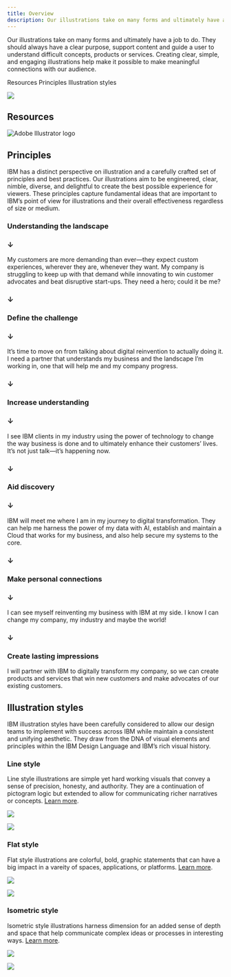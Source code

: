 ```yaml
---
title: Overview
description: Our illustrations take on many forms and ultimately have a job to do. They should always have a clear purpose, support content and guide a user to understand difficult concepts, products or services. Creating clear, simple, and engaging illustrations help make it possible to make meaningful connections with our audience.
---
```


<PageDescription>

Our illustrations take on many forms and ultimately have a job to do. They should always have a clear purpose, support content and guide a user to understand difficult concepts, products or services. Creating clear, simple, and engaging illustrations help make it possible to make meaningful connections with our audience.

</PageDescription>

<AnchorLinks>
  <AnchorLink>Resources</AnchorLink>
  <AnchorLink>Principles</AnchorLink>
  <AnchorLink>Illustration styles</AnchorLink>
</AnchorLinks>

![](./images/overview/hero.png)

## Resources

<Row className="resource-card-group">
<Column colMd={4} colLg={4} noGutterSm>
    <ResourceCard
      subTitle="IBM illustration starter kit"
      aspectRatio="2:1"
      href="https://github.com/carbon-design-system/carbon/raw/master/packages/pictograms/master/pictogram-master.ai"
      actionIcon="download"
      >

![Adobe Illustrator logo](../images/illustrator.png)

  </ResourceCard>
</Column>
</Row>

## Principles

IBM has a distinct perspective on illustration and a carefully crafted set of principles and best practices. Our illustrations aim to be engineered, clear, nimble, diverse, and delightful to create the best possible experience for viewers. These principles capture fundamental ideas that are important to IBM’s point of view for illustrations and their overall effectiveness regardless of size or medium.

<div class="narrativeTableWrapper">
<Row class="narrativeTable">
<Column colLg={4} noGutter>

### Understanding the landscape
<div class="hide-on-medium">

### &#8595;

</div>


</Column>
<Column colLg={8} noGutter>

My customers are more demanding than ever—they expect custom experiences, wherever they are, whenever they want.
My company is struggling to keep up with that demand while innovating to win customer advocates and beat disruptive start-ups. They need a hero; could it be me?

<div class="show-on-medium">

### &#8595;

</div>
</Column>
</Row>
<Row class="narrativeTable">
<Column colLg={4} noGutter>

### Define the challenge
<div class="hide-on-medium">

### &#8595;

</div>

</Column>
<Column colLg={8} noGutter>

It’s time to move on from talking about digital reinvention to actually doing it.
I need a partner that understands my business and the landscape I’m working in, one that will help me and my company progress.

<div class="show-on-medium">

### &#8595;

</div>
</Column>
</Row>
<Row class="narrativeTable">
<Column colLg={4} noGutter>

### Increase understanding
<div class="hide-on-medium">

### &#8595;

</div>

</Column>
<Column colLg={8} noGutter>

I see IBM clients in my industry using the power of technology to change the way business is done and to ultimately enhance their customers’ lives. It’s not just talk—it’s happening now.

<div class="show-on-medium">

### &#8595;

</div>
</Column>
</Row>
<Row class="narrativeTable">
<Column colLg={4} noGutter>

### Aid discovery
<div class="hide-on-medium">

### &#8595;

</div>

</Column>
<Column colLg={8} noGutter>

IBM will meet me where I am in my journey to digital transformation. They can help me harness the power of my data with AI, establish and maintain a Cloud that works for my business, and also help secure my systems to the core.

<div class="show-on-medium">

### &#8595;

</div>
</Column>
</Row>
<Row class="narrativeTable">
<Column colLg={4} noGutter>

### Make personal connections
<div class="hide-on-medium">

### &#8595;

</div>

</Column>
<Column colLg={8} noGutter>

I can see myself reinventing  my business with IBM at my side. I know I can change my company, my industry and maybe the world!

<div class="show-on-medium">

### &#8595;

</div>
</Column>
</Row>
<Row class="narrativeTableLast">
<Column colLg={4} noGutter>

### Create lasting impressions

</Column>
<Column colLg={8} noGutter>

I will partner with IBM to digitally transform my company, so we can create products and services that win new customers and make advocates of our existing customers.

</Column>
</Row>
</div>

## Illustration styles

IBM illustration styles have been carefully considered to allow our design teams to implement with success across IBM while maintain a consistent and unifying aesthetic. They draw from the DNA of visual elements and principles within the IBM Design Language and IBM’s rich visual history.

### Line style

Line style illustrations are simple yet hard working visuals that convey a sense of precision, honesty, and authority. They are a continuation of pictogram logic but extended to allow for communicating richer narratives or concepts. [Learn more](https://link).

<Row className="gallery-row-padding">

<Column colMd={3} colLg={4}>

![](./images/overview/line-2.png)

</Column>
<Column colMd={3} colLg={4}>

![](./images/overview/line-3.png)

</Column>

</Row>

### Flat style

Flat style illustrations are colorful, bold, graphic statements that can have a big impact in a vareity of spaces, applications, or platforms. [Learn more](https://link).

<Row className="gallery-row-padding">

<Column colMd={3} colLg={4}>

![](./images/overview/flat-2.png)

</Column>
<Column colMd={3} colLg={4}>

![](./images/overview/flat-3.png)

</Column>

</Row>

### Isometric style

Isometric style illustrations harness dimension for an added sense of depth and space that help communicate complex ideas or processes in interesting ways. [Learn more](https://link).

<Row className="gallery-row-padding">

<Column colMd={3} colLg={4}>

![](./images/overview/iso-2.png)

</Column>
<Column colMd={3} colLg={4}>

![](./images/overview/iso-3.png)

</Column>

</Row>
